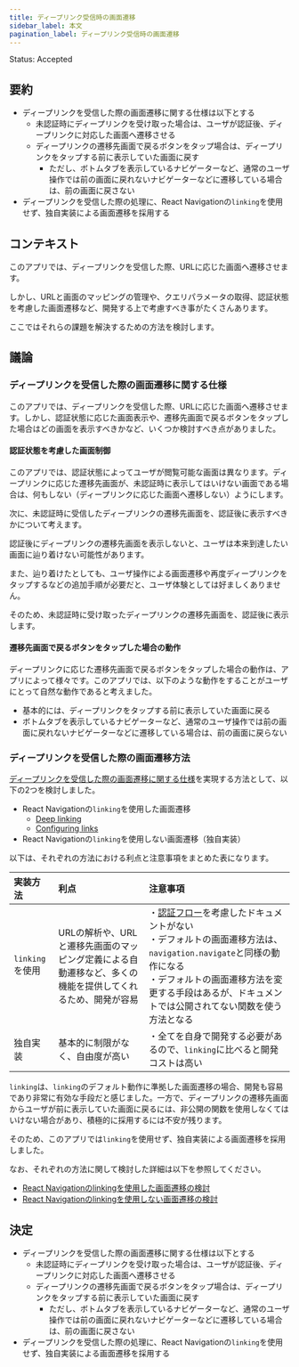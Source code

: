 ```yaml
---
title: ディープリンク受信時の画面遷移
sidebar_label: 本文
pagination_label: ディープリンク受信時の画面遷移
---
```


Status: Accepted

<!--
Proposed: 提案中
Accepted: 採用
Rejected: 却下
Superseded: 廃止
-->

## 要約

- ディープリンクを受信した際の画面遷移に関する仕様は以下とする
  - 未認証時にディープリンクを受け取った場合は、ユーザが認証後、ディープリンクに対応した画面へ遷移させる
  - ディープリンクの遷移先画面で戻るボタンをタップ場合は、ディープリンクをタップする前に表示していた画面に戻す
    - ただし、ボトムタブを表示しているナビゲーターなど、通常のユーザ操作では前の画面に戻れないナビゲーターなどに遷移している場合は、前の画面に戻さない
- ディープリンクを受信した際の処理に、React Navigationの`linking`を使用せず、独自実装による画面遷移を採用する

## コンテキスト

このアプリでは、ディープリンクを受信した際、URLに応じた画面へ遷移させます。

しかし、URLと画面のマッピングの管理や、クエリパラメータの取得、認証状態を考慮した画面遷移など、開発する上で考慮すべき事がたくさんあります。

ここではそれらの課題を解決するための方法を検討します。

## 議論

### ディープリンクを受信した際の画面遷移に関する仕様

このアプリでは、ディープリンクを受信した際、URLに応じた画面へ遷移させます。しかし、認証状態に応じた画面表示や、遷移先画面で戻るボタンをタップした場合はどの画面を表示すべきかなど、いくつか検討すべき点がありました。

#### 認証状態を考慮した画面制御

このアプリでは、認証状態によってユーザが閲覧可能な画面は異なります。ディープリンクに応じた遷移先画面が、未認証時に表示してはいけない画面である場合は、何もしない（ディープリンクに応じた画面へ遷移しない）ようにします。

次に、未認証時に受信したディープリンクの遷移先画面を、認証後に表示すべきかについて考えます。

認証後にディープリンクの遷移先画面を表示しないと、ユーザは本来到達したい画面に辿り着けない可能性があります。

また、辿り着けたとしても、ユーザ操作による画面遷移や再度ディープリンクをタップするなどの追加手順が必要だと、ユーザ体験としては好ましくありません。

そのため、未認証時に受け取ったディープリンクの遷移先画面を、認証後に表示します。

#### 遷移先画面で戻るボタンをタップした場合の動作

ディープリンクに応じた遷移先画面で戻るボタンをタップした場合の動作は、アプリによって様々です。このアプリでは、以下のような動作をすることがユーザにとって自然な動作であると考えました。

- 基本的には、ディープリンクをタップする前に表示していた画面に戻る
- ボトムタブを表示しているナビゲーターなど、通常のユーザ操作では前の画面に戻れないナビゲーターなどに遷移している場合は、前の画面に戻らない

### ディープリンクを受信した際の画面遷移方法

[ディープリンクを受信した際の画面遷移に関する仕様](#ディープリンクを受信した際の画面遷移に関する仕様)を実現する方法として、以下の2つを検討しました。

- React Navigationの`linking`を使用した画面遷移
  - [Deep linking](https://reactnavigation.org/docs/deep-linking/)
  - [Configuring links](https://reactnavigation.org/docs/configuring-links/)
- React Navigationの`linking`を使用しない画面遷移（独自実装）

以下は、それぞれの方法における利点と注意事項をまとめた表になります。

| 実装方法         | 利点                                                       | 注意事項                                                                                                                                                                                   |
|:-------------|:---------------------------------------------------------|:---------------------------------------------------------------------------------------------------------------------------------------------------------------------------------------|
| `linking`を使用 | URLの解析や、URLと遷移先画面のマッピング定義による自動遷移など、多くの機能を提供してくれるため、開発が容易 | ・[認証フロー](https://reactnavigation.org/docs/auth-flow)を考慮したドキュメントがない<br/>・デフォルトの画面遷移方法は、`navigation.navigate`と同様の動作になる<br/>・デフォルトの画面遷移方法を変更する手段はあるが、ドキュメントでは公開されてない関数を使う方法となる |
| 独自実装         | 基本的に制限がなく、自由度が高い                                         | ・全てを自身で開発する必要があるので、`linking`に比べると開発コストは高い                                                                                                                                              |

`linking`は、`linking`のデフォルト動作に準拠した画面遷移の場合、開発も容易であり非常に有効な手段だと感じました。一方で、ディープリンクの遷移先画面からユーザが前に表示していた画面に戻るには、非公開の関数を使用しなくてはいけない場合があり、積極的に採用するには不安が残ります。

そのため、このアプリでは`linking`を使用せず、独自実装による画面遷移を採用しました。

なお、それぞれの方法に関して検討した詳細は以下を参照してください。

- [React Navigationのlinkingを使用した画面遷移の検討](./linking-feasibility)
- [React Navigationのlinkingを使用しない画面遷移の検討](./non-linking-feasibility)

## 決定

- ディープリンクを受信した際の画面遷移に関する仕様は以下とする
  - 未認証時にディープリンクを受け取った場合は、ユーザが認証後、ディープリンクに対応した画面へ遷移させる
  - ディープリンクの遷移先画面で戻るボタンをタップ場合は、ディープリンクをタップする前に表示していた画面に戻す
    - ただし、ボトムタブを表示しているナビゲーターなど、通常のユーザ操作では前の画面に戻れないナビゲーターなどに遷移している場合は、前の画面に戻さない
- ディープリンクを受信した際の処理に、React Navigationの`linking`を使用せず、独自実装による画面遷移を採用する

